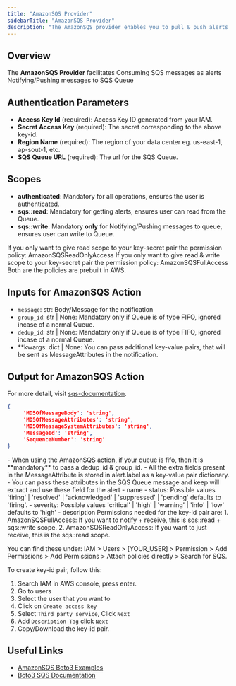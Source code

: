 ```yaml
---
title: "AmazonSQS Provider"
sidebarTitle: "AmazonSQS Provider"
description: "The AmazonSQS provider enables you to pull & push alerts to the Amazon SQS Queue."
---
```


## Overview

The **AmazonSQS Provider** facilitates
Consuming SQS messages as alerts
Notifying/Pushing messages to SQS Queue

## Authentication Parameters

- **Access Key Id** (required): Access Key ID generated from your IAM.
- **Secret Access Key** (required): The secret corresponding to the above key-id.
- **Region Name** (required): The region of your data center eg. us-east-1, ap-sout-1, etc.
- **SQS Queue URL** (required): The url for the SQS Queue.


## Scopes

- **authenticated**: Mandatory for all operations, ensures the user is authenticated.
- **sqs::read**: Mandatory for getting alerts, ensures user can read from the Queue.
- **sqs::write**: Mandatory **only** for Notifying/Pushing messages to queue, ensures user can write to Queue.

If you only want to give read scope to your key-secret pair the permission policy: AmazonSQSReadOnlyAccess
If you only want to give read & write scope to your key-secret pair the permission policy: AmazonSQSFullAccess
Both are the policies are prebuilt in AWS.

## Inputs for AmazonSQS Action

- `message`: str: Body/Message for the notification
- `group_id`: str | None: Mandatory only if Queue is of type FIFO, ignored incase of a normal Queue.
- `dedup_id`: str | None: Mandatory only if Queue is of type FIFO, ignored incase of a normal Queue.
- **kwargs: dict | None: You can pass additional key-value pairs, that will be sent as MessageAttributes in the notification.

## Output for AmazonSQS Action
For more detail, visit [sqs-documentation](https://boto3.amazonaws.com/v1/documentation/api/latest/reference/services/sqs/client/send_message.html#).
   ```json
   {
        'MD5OfMessageBody': 'string',
        'MD5OfMessageAttributes': 'string',
        'MD5OfMessageSystemAttributes': 'string',
        'MessageId': 'string',
        'SequenceNumber': 'string'
   }
   ```

<Note>
  - When using the AmazonSQS action, if your queue is fifo, then it is **mandatory** to pass a dedup_id & group_id.
  - All the extra fields present in the MessageAttribute is stored in alert.label as a key-value pair dictionary.
  - You can pass these attributes in the SQS Queue message and keep will extract and use these field for the alert
    - name
    - status: Possible values 'firing' | 'resolved' | 'acknowledged' | 'suppressed' | 'pending' defaults to 'firing'.
    - severity: Possible values 'critical' | 'high' | 'warning' | 'info' | 'low' defaults to 'high'
    - description

</Note>

<Note>
Permissions needed for the key-id pair are:
1. AmazonSQSFullAccess: If you want to notify + receive, this is sqs::read + sqs::write scope.
2. AmazonSQSReadOnlyAccess: If you want to just receive, this is the sqs::read scope.

You can find these under:
IAM > Users > [YOUR_USER] > Permission > Add Permissions > Add Permissions > Attach policies directly > Search for SQS.

To create key-id pair, follow this:
1. Search IAM in AWS console, press enter.
2. Go to users
3. Select the user that you want to
4. Click on `Create access key`
5. Select `Third party service`, Click `Next`
6. Add `Description Tag` click `Next`
7. Copy/Download the key-id pair.
</Note>

## Useful Links

- [AmazonSQS Boto3 Examples](https://docs.aws.amazon.com/code-library/latest/ug/python_3_sqs_code_examples.html)
- [Boto3 SQS Documentation](https://boto3.amazonaws.com/v1/documentation/api/latest/reference/services/sqs.html)
